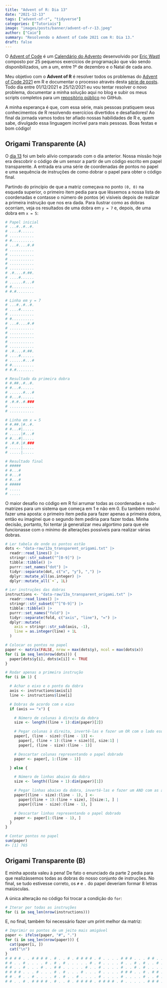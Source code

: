 ```yaml
---
title: "Advent of R: Dia 13"
date: "2021-12-13"
tags: ["advent-of-r", "tidyverse"]
categories: ["Tutoriais"]
image: "images/posts/banner/advent-of-r-13.jpeg"
author: ["Caio"]
summary: "Resolvendo o Advent of Code 2021 com R: Dia 13."
draft: false
---
```


O [Advent of Code](https://adventofcode.com) é um
[Calendário do Advento](https://pt.wikipedia.org/wiki/Calend%C3%A1rio_do_Advento)
desenvolvido por [Eric Wastl](https://github.com/topaz) composto por 25
pequenos exercícios de programação que vão sendo disponibilizados, um a um,
entre 1º de dezembro e o Natal de cada ano.

Meu objetivo com o **Advent of R** é resolver todos os problemas do
[Advent of Code 2021](https://adventofcode.com/2021) em R e documentar o
processo através desta
[série de posts](https://blog.curso-r.com/tags/advent-of-r/). Todo dia entre
01/12/2021 e 25/12/2021 eu vou tentar resolver o novo problema, documentar a
minha solução aqui no blog e subir os meus scripts completos para um
[repositório público](https://github.com/curso-r/advent-of-r) no GitHub.

A minha esperança é que, com essa série, mais pessoas pratiquem seus
conhecimentos de R resolvendo exercícios divertidos e desafiadores! Ao final
da jornada vamos todos ter afiado nossas habilidades de R e, quem sabe,
divulgado essa linguagem incrível para mais pessoas. Boas festas e bom código!

## Origami Transparente (A)

O [dia 13](https://adventofcode.com/2021/day/13) foi um belo alívio comparado
com o dia anterior. Nossa missão hoje era descobrir o código de um sensor a
partir de um código escrito em papel transparente. A entrada era uma série de
coordenadas de pontos no papel e uma sequência de instruções de como dobrar o
papel para obter o código final.

Partindo do princípio de que a matriz começava no ponto `(0, 0)` na esqueda
superior, o primeiro item pedia para que lêssemos a nossa lista de coordenadas e
contasse o número de pontos (`#`) visíveis depois de realizar a primeira
instrução que nos era dada. Para ilustrar como as dobras ocorriam, veja os
resultados de uma dobra em `y = 7` e, depois, de uma dobra em `x = 5`:

```r
# Papel inicial
# ...#..#..#.
# ....#......
# ...........
# #..........
# ...#....#.#
# ...........
# ...........
# ...........
# ...........
# ...........
# .#....#.##.
# ....#......
# ......#...#
# #..........
# #.#........

# Linha em y = 7
# ...#..#..#.
# ....#......
# ...........
# #..........
# ...#....#.#
# ...........
# ...........
# -----------
# ...........
# ...........
# .#....#.##.
# ....#......
# ......#...#
# #..........
# #.#........

# Resultado da primeira dobra
# #.##..#..#.
# #...#......
# ......#...#
# #...#......
# .#.#..#.###
# ...........
# ...........

# Linha em x = 5
# #.##.|#..#.
# #...#|.....
# .....|#...#
# #...#|.....
# .#.#.|#.###
# .....|.....
# .....|.....

# Resultado final
# #####
# #...#
# #...#
# #...#
# #####
# .....
# .....
```

O maior desafio no código em R foi arrumar todas as coordenadas e sub-matrizes
para um sistema que começa em 1 e não em 0. Eu também resolvi fazer uma aposta:
o primeiro item pedia para fazer apenas a primeira dobra, então eu imaginei que
o segundo item pediria para fazer todas. Minha decisão, portanto, foi tentar já
generalizar meu algortimo para que ele funcionasse com o mínimo de alterações
possíveis para realizar várias dobras.

```r
# Ler tabela de onde os pontos estão
dots <- "data-raw/13a_transparent_origami.txt" |>
  readr::read_lines() |>
  stringr::str_subset("^[0-9]") |>
  tibble::tibble() |>
  purrr::set_names("dot") |>
  tidyr::separate(dot, c("x", "y"), ",") |>
  dplyr::mutate_all(as.integer) |>
  dplyr::mutate_all(`+`, 1L)

# Ler instruções das dobras
instructions <- "data-raw/13a_transparent_origami.txt" |>
  readr::read_lines() |>
  stringr::str_subset("^[^0-9]") |>
  tibble::tibble() |>
  purrr::set_names("fold") |>
  tidyr::separate(fold, c("axis", "line"), "=") |>
  dplyr::mutate(
    axis = stringr::str_sub(axis, -1),
    line = as.integer(line) + 1L
  )

# Colocar os pontos no papel
paper <- matrix(FALSE, nrow = max(dots$y), ncol = max(dots$x))
for (i in seq_len(nrow(dots))) {
  paper[dots$y[i], dots$x[i]] <- TRUE
}

# Rodar apenas a primeira instrução
for (i in 1) {

  # Achar o eixo e o ponto da dobra
  axis <- instructions$axis[i]
  line <- instructions$line[i]

  # Dobras de acordo com o eixo
  if (axis == "x") {

    # Número de colunas à direita da dobra
    size <- length((line + 1):dim(paper)[2])

    # Pegar colunas à direita, invertê-las e fazer um OR com o lado esquerdo
    paper[, (line - size):(line - 1)] <-
      paper[, (line + 1):(line + size)][, size:1] |
      paper[, (line - size):(line - 1)]

    # Descartar colunas representando o papel dobrado
    paper <- paper[, 1:(line - 1)]

  } else {

    # Número de linhas abaixo da dobra
    size <- length((line + 1):dim(paper)[1])

    # Pegar linhas abaixo da dobra, invertê-las e fazer um AND com as acima
    paper[(line - size):(line - 1), ] <-
      paper[(line + 1):(line + size), ][size:1, ] |
      paper[(line - size):(line - 1), ]

    # Descartar linhas representando o papel dobrado
    paper <- paper[1:(line - 1), ]
  }
}

# Contar pontos no papel
sum(paper)
#> [1] 765
```

## Origami Transparente (B)

E minha aposta valeu à pena! De fato o enunciado da parte 2 pedia para que
realizássemos todas as dobras do nosso conjunto de instruções. No final, se tudo
estivesse correto, os `#` e `.` do papel deveriam formar 8 letras maiúsculas.

A única alteração no código foi trocar a condição do `for`:

```r
# Iterar por todas as instruções
for (i in seq_len(nrow(instructions)))
```

E, no final, também foi necessário fazer um print melhor da matriz:

```r
# Imprimir os pontos de um jeito mais amigável
paper <- ifelse(paper, "#", ".")
for (i in seq_len(nrow(paper))) {
  cat(paper[i, ])
  cat("\n")
}
# # # # . . # # # # . # . . # . # # # # . # . . . . # # # . . . # # . . # . . # .
# # . . # . . . . # . # . # . . . . . # . # . . . . # . . # . # . . # . # . . # .
# # . . # . . . # . . # # . . . . . # . . # . . . . # . . # . # . . . . # # # # .
# # # # . . . # . . . # . # . . . # . . . # . . . . # # # . . # . # # . # . . # .
# # . # . . # . . . . # . # . . # . . . . # . . . . # . . . . # . . # . # . . # .
# # . . # . # # # # . # . . # . # # # # . # # # # . # . . . . . # # # . # . . # .
```
